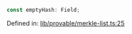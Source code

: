 ```ts
const emptyHash: Field;
```

Defined in: [lib/provable/merkle-list.ts:25](https://github.com/o1-labs/o1js/blob/46b9772d07785397c4bd76a102bc9f6730d321bb/src/lib/provable/merkle-list.ts#L25)
